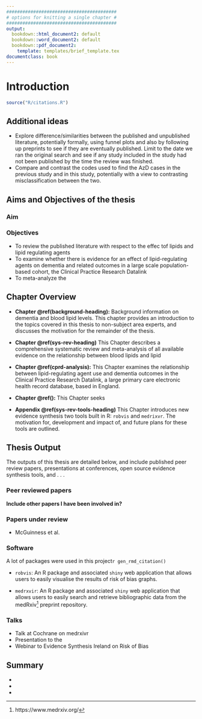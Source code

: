 ```yaml
---
#########################################
# options for knitting a single chapter #
#########################################
output:
  bookdown::html_document2: default
  bookdown::word_document2: default
  bookdown::pdf_document2:
    template: templates/brief_template.tex
documentclass: book
---
```




# Introduction {#intro-intro}
\minitoc <!-- this will include a mini table of contents-->

<!--
The {#rmd-basics} text after the chapter declaration will allow us to link throughout the document back to the beginning of this chapter. Reference labels will automatically be generated if you don't specify them, as the lowercase title with spaces replaced by hypens (e.g. r-markdown-basics). Look for the reference to this label at the beginning of the next chapter.
-->

```r
source("R/citations.R")
```

## Additional ideas

* Explore difference/similarities between the published and unpublished literature, potentially formally, using funnel plots and also by following up preprints to see if they are eventually published. Limit to the date we ran the original search and see if any study included in the study had not been published by the time the review was finished. 
* Compare and contrast the codes used to find the AzD cases in the previous study and in this study, potentially with a view to contrasting misclassification between the two.


## Aims and Objectives of the thesis



### Aim

### Objectives 

   * To review the published literature with respect to the effec tof lipids and lipid regulating agents  
   * To examine whether there is evidence for an effect of lipid-regulating agents on dementia and related outcomes in a large scale population-based cohort, the Clinical Practice Research Datalink
   * To meta-analyze the 


## Chapter Overview

* __Chapter \@ref(background-heading):__ Background information on dementia and blood lipid levels. This chapter provides an introduction to the topics covered in this thesis to non-subject area experts, and discusses the motivation for the remainder of the thesis. 
* __Chapter \@ref(sys-rev-heading)__ This Chapter describes a comprehensive systematic review and meta-analysis of all available evidence on the relationship between blood lipids and lipid 
* __Chapter \@ref(cprd-analysis):__ This Chapter examines the relationship between lipid-regulating agent use and dementia outcomes in the Clinical Practice Research Datalink, a large primary care electronic health record database, based in England. 
* __Chapter \@ref():__ This Chapter seeks 

* __Appendix \@ref(sys-rev-tools-heading)__ This Chapter introduces new evidence synthesis two tools built in R: `robvis` and `medrixvr`. The motivation for, development and impact of, and future plans for these tools are outlined.

## Thesis Output

The outputs of this thesis are detailed below, and include published peer review papers, presentations at conferences, open source evidence synthesis tools, and . . . 

### Peer reviewed papers 

__Include other papers I have been involved in?__

### Papers under review

* McGuinness et al. 

### Software

A lot of packages were used in this project`r gen_rmd_citation()`

* `robvis`: An R package and associated `shiny` web application that allows users to easily visualise the results of risk of bias graphs.

* `medrxvir`: An R package and associated `shiny` web application that allows users to easily search and retrieve bibliographic data from the medRxiv^[https://www.medrxiv.org/] preprint repository.


### Talks

* Talk at Cochrane on medrxivr
* Presentation to the 
* Webinar to Evidence Synthesis Ireland on Risk of Bias





## Summary

*
* 
* 


